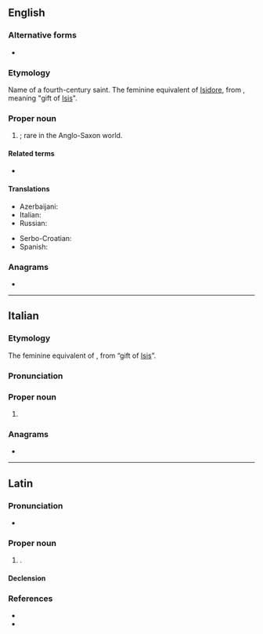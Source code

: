 ==English==

===Alternative forms===
* {{l|en|Isadora}}

===Etymology===
Name of a fourth-century saint. The feminine equivalent of [[Isidore]], from {{uder|en|grc|-}}, meaning "gift of [[Isis]]".

===Proper noun===
{{en-proper noun}}

# {{given name|en|female|from=Ancient Greek}}; rare in the Anglo-Saxon world.

====Related terms====
* {{l|en|Isidore}}

====Translations====
{{trans-top|female given name}}
* Azerbaijani: {{t|az|İsidora}}
* Italian: {{t+|it|Isidora}}
* Russian: {{t+|ru|Исидора}}
{{trans-mid}}
* Serbo-Croatian: {{t|sh|Исидора|sc=Cyrl}}
* Spanish: {{t+|es|Isidora}}
{{trans-bottom}}

<!--
Pronounced: ee-zee-DO-rah (Italian), ee-see-DHO-rah (Spanish) [key]
-->

===Anagrams===
* {{anagrams|en|a=adiiors|Siordia}}

----

==Italian==

===Etymology===
The feminine equivalent of {{m|it|Isidoro}}, from {{uder|it|grc|-}} “gift of [[Isis]]”.

===Pronunciation===
{{it-pr|Isidòra}}

===Proper noun===
{{it-proper noun|f}}

# {{given name|it|female}}

===Anagrams===
* {{anagrams|it|a=adiiors|Isoardi|odiarsi|radiosi}}

----

==Latin==

===Pronunciation===
*{{la-IPA|}}

===Proper noun===
{{la-proper noun|Isidora<1.both>}}

# {{given name|la|female|eq=Isidora}}.

====Declension====
{{la-ndecl|Isidora<1.both>}}

===References===
* {{R:L&S}}
* {{R:Gaffiot}}